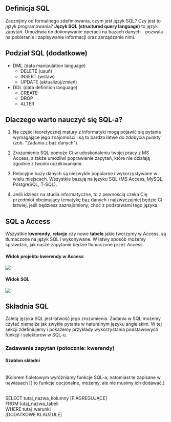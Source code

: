 ## Definicja SQL
Zacznijmy od formalnego zdefiniowania, czym jest język SQL? Czy jest to język programowania?
**Język SQL (structured query language)** to język zapytań. Umożliwia on dokonywanie operacji na bazach danych - pozwala na pobieranie i zapisywanie informacji oraz zarządzanie nimi.

## Podział SQL (dodatkowe)
* DML (data manipulation language)
    * DELETE (usuń)
    * INSERT (wstaw)
    * UPDATE (aktualizuj/zmień)
* DDL (data definition language)
    * CREATE
    * DROP
    * ALTER

## Dlaczego warto nauczyć się SQL-a?
1. Na części teoretycznej matury z informatyki mogą pojawić się pytania wymagające jego znajomości i są to bardzo łatwe do zdobycia punkty (zob. "Zadania z baz danych").

2. Zrozumienie SQL pomoże Ci w udoskonaleniu twojej pracy z MS Access, a także umożliwi poprawienie zapytań, które nie działają zgodnie z twoimi oczekiwaniami.

3. Relacyjne bazy danych są niezwykle popularne i wykorzystywane w wielu miejscach. Wszystkie bazują na języku SQL (MS Access, MySQL, PostgreSQL, T-SQL).

4. Jeśli idziesz na studia informatyczne, to z pewnością czeka Cię przedmiot obejmujący tematykę baz danych i najzwyczajniej będzie Ci łatwiej, jeśli będziesz zaznajomiony, choć z podstawami tego języka.

## SQL a Access
Wszystkie **kwerendy**, **relacje** czy nowe **tabele** jakie tworzymy w Access, są tłumaczone na język SQL i wykonywane. W łatwy sposób możemy sprawdzić, jak nasze zapytanie będzie tłumaczone przez Access.


#### Widok projektu kwerendy w Access

![](https://i.imgur.com/76eSnOY.png)


#### Widok SQL

![](https://i.imgur.com/eZSxoEp.png)

## Składnia SQL 
Zaletą języka SQL jest łatwość jego zrozumienia. Zadania w SQL możemy czytać niemalże jak zwykłe pytania w naturalnym języku angielskim. W tej sekcji zdefiniujemy i pokażemy przykłady wykorzystania podstawowych funkcji i selektorów w SQL-u.

### Zadawanie zapytań (potocznie: kwerendy)   

#### Szablon składni
<br/>
(Kolorem fioletowym wyróżniamy funkcje SQL-a, natomiast te zapisane w nawiasach [] to funkcje opcjonalne, możemy, ale nie musimy ich dodawać.)
<br/><br/>


<span className="color_marked_text">SELECT</span> tutaj_nazwa_kolumny <span className="color_marked_text">[F.AGREGUJĄCE] <br/>
FROM </span> tutaj_nazwa_tabeli <br/>
<span className="color_marked_text"> WHERE </span> tutaj_warunki <br/>
<span className="color_marked_text"> [DODATKOWE KLAUZULE] </span> <br/>

